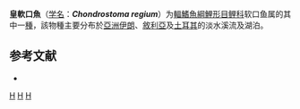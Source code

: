 {{Speciesbox 
| taxon = Chondrostoma regium
| status = NE
| status_system = IUCN3.1
| binomial_authority = [[Heckel|Heckel]], 1843
| synonyms = *''Chondochilus regius''<br /><small>Heckel, 1843</small>''
}}

'''皇軟口魚'''（[[学名|学名]]：'''''Chondrostoma regium'''''）为[[輻鰭魚綱|輻鰭魚綱]][[鯉形目|鯉形目]][[鲤科|鲤科]]软口鱼属的其中一[[種|種]]，該物種主要分布於[[亞洲|亞洲]][[伊朗|伊朗]]、[[敘利亞|敘利亞]]及[[土耳其|土耳其]]的淡水溪流及湖泊。

== 参考文献 ==
*{{FishBase_species|genus=Chondrostoma|species=regium|year=2011|month=12}}

{{Taxonbar}}
[[Category:1843年描述的鱼类|H]]
[[Category:軟口魚属|H]]
[[Category:1843年描述的鱼类|H]]